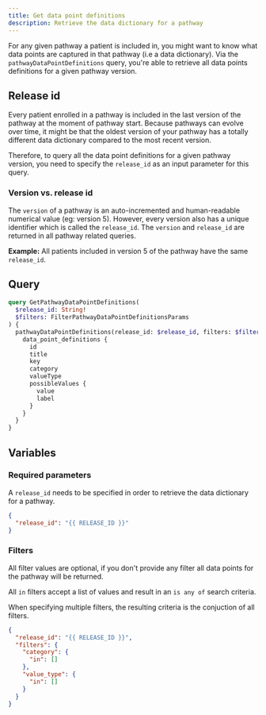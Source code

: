 ```yaml
---
title: Get data point definitions
description: Retrieve the data dictionary for a pathway
---
```


For any given pathway a patient is included in, you might want to know what data points are captured in that pathway (i.e a data dictionary). Via the `pathwayDataPointDefinitions` query, you're able to retrieve all data points definitions for a given pathway version.

## Release id

Every patient enrolled in a pathway is included in the last version of the pathway at the moment of pathway start. Because pathways can evolve over time, it might be that the oldest version of your pathway has a totally different data dictionary compared to the most recent version.

Therefore, to query all the data point definitions for a given pathway version, you need to specify the `release_id` as an input parameter for this query.

### Version vs. release id

The `version` of a pathway is an auto-incremented and human-readable numerical value (eg: version 5). However, every version also has a unique identifier which is called the `release_id`. The `version` and `release_id` are returned in all pathway related queries.

**Example:**
All patients included in version 5 of the pathway have the same `release_id`.

## Query

```graphql
query GetPathwayDataPointDefinitions(
  $release_id: String!
  $filters: FilterPathwayDataPointDefinitionsParams
) {
  pathwayDataPointDefinitions(release_id: $release_id, filters: $filters) {
    data_point_definitions {
      id
      title
      key
      category
      valueType
      possibleValues {
        value
        label
      }
    }
  }
}
```

## Variables

### Required parameters

A `release_id` needs to be specified in order to retrieve the data dictionary for a pathway.

```json
{
  "release_id": "{{ RELEASE_ID }}"
}
```

### Filters

All filter values are optional, if you don't provide any filter all data points for the pathway will be returned.

All `in` filters accept a list of values and result in an `is any of` search criteria.

When specifying multiple filters, the resulting criteria is the conjuction of all filters.

```json
{
  "release_id": "{{ RELEASE_ID }}",
  "filters": {
    "category": {
      "in": []
    },
    "value_type": {
      "in": []
    }
  }
}
```
